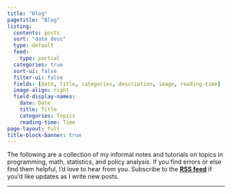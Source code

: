 ```yaml
---
title: "Blog"
pagetitle: "Blog"
listing:
  contents: posts
  sort: "date desc"
  type: default
  feed:
    type: partial
  categories: true
  sort-ui: false
  filter-ui: false
  fields: [date, title, categories, description, image, reading-time]
  image-align: right
  field-display-names:
    date: Date
    title: Title
    categories: Topics
    reading-time: Time
page-layout: full
title-block-banner: true
---
```


The following are a collection of my informal notes and tutorials on topics in programming, math, statistics, and policy analysis. If you find errors or else find them helpful, I'd love to hear from you. Subscribe to the **[RSS feed](blog.xml)** if you'd like updates as I write new posts.  
<hr>